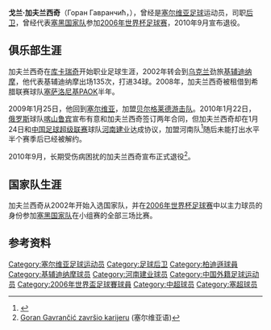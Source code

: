 {{noteTA
|G1=Football
|1=zh-hans:加夫兰西奇;zh-hk:加維蘭錫;zh-tw:加夫蘭西奇;
}}

{{Football player infobox
| playername = 戈兰·加夫兰西奇<br>Горан Гавранчић
| image = 
| fullname = Горан Гавранчић<br>Goran Gavrančić
| height = {{height|m=1.91}}
| nickname = 
| dateofbirth = {{Birth date and age|year=1978|month=8|day=2}}
| cityofbirth = [[贝尔格莱德|贝尔格莱德]]
| countryofbirth = {{YUG}}
| position = [[后卫_(足球)|后卫]]
| currentclub = 退役
| clubnumber  = 
| youthclubs = 
| years = 1997–2001<br>2001–2008<br>2008<br>2009<br>2010
| clubs = [[楚卡瑞奇基足球俱樂部|库卡瑞奇]]<br/>[[基辅迪纳摩足球俱乐部|基辅迪纳摩]]<br/>→[[PAOK足球俱乐部|塞萨洛尼基PAOK]]<br/>[[游击队足球俱乐部|贝尔格莱德游击队]]<br/>[[河南建业|河南建业]]
| caps(goals) = {{0}}75{{0}}{{0}}(4)<br>135{{0}}(34)<br>{{0}}17{{0}}{{0}}(0)<br>{{0}}27{{0}}{{0}}(0)<br>{{0}}{{0}}3{{0}}{{0}}(0)
| nationalyears = 2002-2006
| nationalteam = [[塞尔维亚国家足球队|塞尔维亚]]
| nationalcaps(goals) = {{0}}36{{0}}{{0}}(0)
}}
'''戈兰·加夫兰西奇'''（Горан Гавранчић，{{bd|1978年|8月2日|catIdx=G}}），曾经是[[塞尔维亚|塞尔维亚]][[足球|足球]]运动员，司职[[后卫_(足球)|后卫]]，曾经代表[[塞黑国家足球队|塞黑国家队]]参加[[2006年世界杯足球赛|2006年世界杯足球赛]]，2010年9月宣布退役。

==俱乐部生涯==
加夫兰西奇在[[楚卡瑞奇基足球俱樂部|库卡瑞奇]]开始职业足球生涯，2002年转会到[[乌克兰|乌克兰]]劲旅[[基辅迪纳摩足球俱乐部|基辅迪纳摩]]，他代表基辅迪纳摩出场135次，打进34球。2008年，加夫兰西奇被租借到希腊联赛球队[[PAOK足球俱乐部|塞萨洛尼基PAOK]]半年。

2009年1月25日，他回到[[塞尔维亚|塞尔维亚]]，加盟[[游击队足球俱乐部|贝尔格莱德游击队]]。2010年1月22日，[[俄罗斯|俄罗斯]]球队[[喀山鲁宾足球俱乐部|喀山鲁宾]]宣布有意和加夫兰西奇签订两年合同，但加夫兰西奇却在1月24日和[[中国足球超级联赛|中国足球超级联赛]]球队[[河南建业|河南建业]]达成协议，加盟河南队<ref>{{Cite web |url=http://sports.sina.com.cn/j/2010-01-24/17334806851.shtml |title=河南签塞尔维亚现役国脚 后场多面手曾征战世界杯 |access-date=2010-01-24 |archive-date=2019-09-20 |archive-url=https://web.archive.org/web/20190920120138/http://sports.sina.com.cn/j/2010-01-24/17334806851.shtml |dead-url=no }}</ref>随后未能打出水平半个赛季后已经被解约。

2010年9月，长期受伤病困扰的加夫兰西奇宣布正式退役<ref>[http://www.b92.net/sport/fudbal/vesti.php?yyyy=2010&mm=09&dd=14&nav_id=458601 Goran Gavrančić završio karijeru] {{Wayback|url=http://www.b92.net/sport/fudbal/vesti.php?yyyy=2010&mm=09&dd=14&nav_id=458601 |date=20210121031503 }} (塞尔维亚语)</ref>。

==国家队生涯==
加夫兰西奇从2002年开始入选国家队，并在[[2006年世界杯足球赛|2006年世界杯足球赛]]中以主力球员的身份参加[[塞黑国家足球队|塞黑国家队]]在小组赛的全部三场比赛。

==参考资料==
{{reflist}}

{{2006年世界杯足球赛塞尔维亚和黑山参赛名单}}

{{DEFAULTSORT:Gavrancic, Goran}}
[[Category:塞尔维亚足球运动员|Category:塞尔维亚足球运动员]]
[[Category:足球后卫|Category:足球后卫]]
[[Category:柏迪遜球員|Category:柏迪遜球員]]
[[Category:基辅迪纳摩球员|Category:基辅迪纳摩球员]]
[[Category:河南建业球员|Category:河南建业球员]]
[[Category:中国外籍足球运动员|Category:中国外籍足球运动员]]
[[Category:2006年世界盃足球賽球員|Category:2006年世界盃足球賽球員]]
[[Category:中超球员|Category:中超球员]]
[[Category:塞超球员|Category:塞超球员]]
